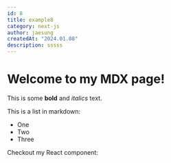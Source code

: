 ```yaml
---
id: 8
title: example8
category: next-js
author: jaesung
createdAt: "2024.01.08"
description: sssss
---
```

# Welcome to my MDX page!


This is some **bold** and _italics_ text.

This is a list in markdown:

- One
- Two
- Three

Checkout my React component:
